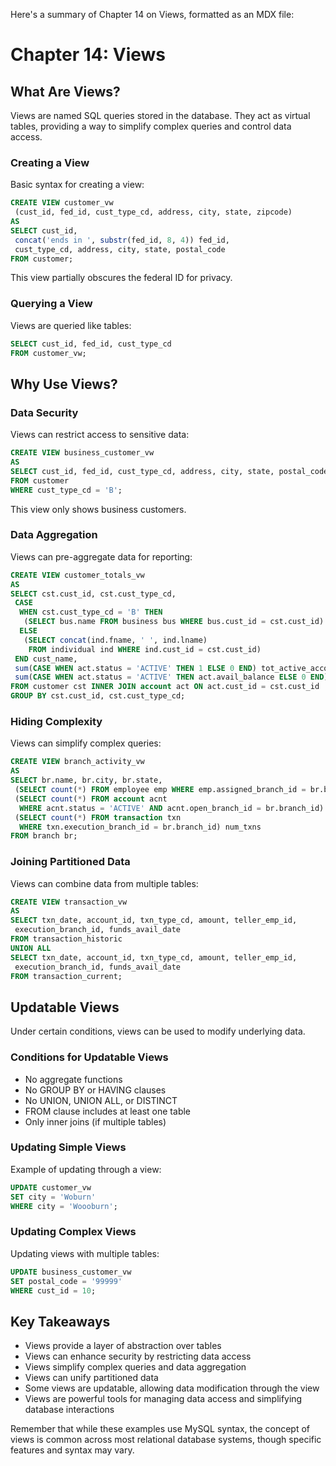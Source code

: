 Here's a summary of Chapter 14 on Views, formatted as an MDX file:

# Chapter 14: Views

## What Are Views?

Views are named SQL queries stored in the database. They act as virtual tables, providing a way to simplify complex queries and control data access.

### Creating a View

Basic syntax for creating a view:

```sql
CREATE VIEW customer_vw
 (cust_id, fed_id, cust_type_cd, address, city, state, zipcode)
AS
SELECT cust_id,
 concat('ends in ', substr(fed_id, 8, 4)) fed_id,
 cust_type_cd, address, city, state, postal_code
FROM customer;
```

This view partially obscures the federal ID for privacy.

### Querying a View

Views are queried like tables:

```sql
SELECT cust_id, fed_id, cust_type_cd
FROM customer_vw;
```

## Why Use Views?

### Data Security

Views can restrict access to sensitive data:

```sql
CREATE VIEW business_customer_vw
AS
SELECT cust_id, fed_id, cust_type_cd, address, city, state, postal_code
FROM customer
WHERE cust_type_cd = 'B';
```

This view only shows business customers.

### Data Aggregation

Views can pre-aggregate data for reporting:

```sql
CREATE VIEW customer_totals_vw
AS
SELECT cst.cust_id, cst.cust_type_cd,
 CASE
  WHEN cst.cust_type_cd = 'B' THEN
   (SELECT bus.name FROM business bus WHERE bus.cust_id = cst.cust_id)
  ELSE
   (SELECT concat(ind.fname, ' ', ind.lname)
    FROM individual ind WHERE ind.cust_id = cst.cust_id)
 END cust_name,
 sum(CASE WHEN act.status = 'ACTIVE' THEN 1 ELSE 0 END) tot_active_accounts,
 sum(CASE WHEN act.status = 'ACTIVE' THEN act.avail_balance ELSE 0 END) tot_balance
FROM customer cst INNER JOIN account act ON act.cust_id = cst.cust_id
GROUP BY cst.cust_id, cst.cust_type_cd;
```

### Hiding Complexity

Views can simplify complex queries:

```sql
CREATE VIEW branch_activity_vw
AS
SELECT br.name, br.city, br.state,
 (SELECT count(*) FROM employee emp WHERE emp.assigned_branch_id = br.branch_id) num_emps,
 (SELECT count(*) FROM account acnt
  WHERE acnt.status = 'ACTIVE' AND acnt.open_branch_id = br.branch_id) num_accounts,
 (SELECT count(*) FROM transaction txn
  WHERE txn.execution_branch_id = br.branch_id) num_txns
FROM branch br;
```

### Joining Partitioned Data

Views can combine data from multiple tables:

```sql
CREATE VIEW transaction_vw
AS
SELECT txn_date, account_id, txn_type_cd, amount, teller_emp_id,
 execution_branch_id, funds_avail_date
FROM transaction_historic
UNION ALL
SELECT txn_date, account_id, txn_type_cd, amount, teller_emp_id,
 execution_branch_id, funds_avail_date
FROM transaction_current;
```

## Updatable Views

Under certain conditions, views can be used to modify underlying data.

### Conditions for Updatable Views

- No aggregate functions
- No GROUP BY or HAVING clauses
- No UNION, UNION ALL, or DISTINCT
- FROM clause includes at least one table
- Only inner joins (if multiple tables)

### Updating Simple Views

Example of updating through a view:

```sql
UPDATE customer_vw
SET city = 'Woburn'
WHERE city = 'Woooburn';
```

### Updating Complex Views

Updating views with multiple tables:

```sql
UPDATE business_customer_vw
SET postal_code = '99999'
WHERE cust_id = 10;
```

## Key Takeaways

- Views provide a layer of abstraction over tables
- Views can enhance security by restricting data access
- Views simplify complex queries and data aggregation
- Views can unify partitioned data
- Some views are updatable, allowing data modification through the view
- Views are powerful tools for managing data access and simplifying database interactions

Remember that while these examples use MySQL syntax, the concept of views is common across most relational database systems, though specific features and syntax may vary.
